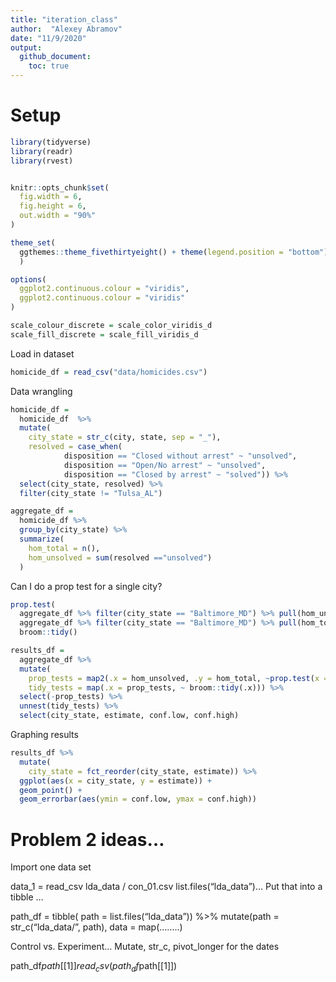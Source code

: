 ```yaml
---
title: "iteration_class"
author:  "Alexey Abramov"
date: "11/9/2020"
output: 
  github_document:
    toc: true
---
```


# Setup

```r
library(tidyverse)
library(readr)
library(rvest)


knitr::opts_chunk$set(
  fig.width = 6,
  fig.height = 6,
  out.width = "90%"
)

theme_set(
  ggthemes::theme_fivethirtyeight() + theme(legend.position = "bottom")
  )

options(
  ggplot2.continuous.colour = "viridis",
  ggplot2.continuous.colour = "viridis"
)

scale_colour_discrete = scale_color_viridis_d
scale_fill_discrete = scale_fill_viridis_d
```

Load in dataset
```r
homicide_df = read_csv("data/homicides.csv")
```

Data wrangling
```r
homicide_df =
  homicide_df  %>% 
  mutate(
    city_state = str_c(city, state, sep = "_"),
    resolved = case_when(
            disposition == "Closed without arrest" ~ "unsolved",
            disposition == "Open/No arrest" ~ "unsolved",
            disposition == "Closed by arrest" ~ "solved")) %>% 
  select(city_state, resolved) %>% 
  filter(city_state != "Tulsa_AL")
```

```r
aggregate_df =
  homicide_df %>% 
  group_by(city_state) %>% 
  summarize(
    hom_total = n(),
    hom_unsolved = sum(resolved =="unsolved")
  )
```

Can I do a prop test for a single city?
```r
prop.test(
  aggregate_df %>% filter(city_state == "Baltimore_MD") %>% pull(hom_unsolved),
  aggregate_df %>% filter(city_state == "Baltimore_MD") %>% pull(hom_total)) %>% 
  broom::tidy()
```

```r
results_df =
  aggregate_df %>% 
  mutate(
    prop_tests = map2(.x = hom_unsolved, .y = hom_total, ~prop.test(x = .x, n = .y)),
    tidy_tests = map(.x = prop_tests, ~ broom::tidy(.x))) %>% 
  select(-prop_tests) %>% 
  unnest(tidy_tests) %>% 
  select(city_state, estimate, conf.low, conf.high)
```

Graphing results
```r
results_df %>% 
  mutate(
    city_state = fct_reorder(city_state, estimate)) %>% 
  ggplot(aes(x = city_state, y = estimate)) +
  geom_point() + 
  geom_errorbar(aes(ymin = conf.low, ymax = conf.high))
```

# Problem 2 ideas...

Import one data set

data_1 = read_csv lda_data / con_01.csv
list.files("lda_data")...
Put that into a tibble ... 

path_df = tibble(
  path = list.files("lda_data")) %>% 
  mutate(path = str_c("lda_data/", path),
  data = map(........)
  
Control vs. Experiment...
  Mutate, str_c, pivot_longer for the dates

path_df$path[[1]]
read_csv(path_df$path[[1]])

```r
```


